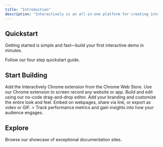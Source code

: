 ```yaml
---
title: "Introduction"
description: "Interactively is an all-in-one platform for creating interactive product demos."
---
```


## Quickstart

Getting started is simple and fast—build your first interactive demo in minutes.

<Card title="Start here" icon="rocket" horizontal href="/quickstart">
  Follow our four step quickstart guide.
</Card>

## Start Building

<Columns cols={2}>
  <Card title="Install Chrome Extension" icon="chrome" iconType="regular" href="/development">
    Add the Interactively Chrome extension from the Chrome Web Store.
  </Card>
  <Card title="Record" icon="video" iconType="regular" href="/essentials/settings">
    Use our Chrome extension to screen record any website or app.
  </Card>
  <Card title="Edit" icon="pencil" iconType="regular" href="/essentials/navigation">
    Build and edit using our no-code drag-and-drop editor.
  </Card>
  <Card title="Design" icon="palette" iconType="regular" href="/api-reference/introduction">
    Add your branding and customize the entire look and feel.
  </Card>
  <Card title="Share" icon="share">
    Embed on webpages, share via link, or export as video or GIF.
  </Card>
  <Card title="Analyze" icon="chart-bar">
    > Track performance metrics and gain insights into how your audience engages.
  </Card>
</Columns>

## Explore

<Card title="See complete examples" icon="stars" href="https://mintlify.com/customers">
  Browse our showcase of exceptional documentation sites.
</Card>